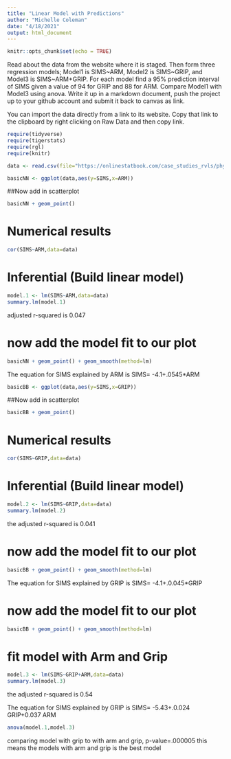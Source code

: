 ```yaml
---
title: "Linear Model with Predictions"
author: "Michelle Coleman"
date: "4/18/2021"
output: html_document
---
```


```r
knitr::opts_chunk$set(echo = TRUE)
```

Read about the data from the website where it is staged.  Then form three regression models; Model1 is SIMS~ARM, Model2 is SIMS~GRIP, and Model3 is SIMS~ARM+GRIP. For each model find a 95% prediction interval of SIMS given a value of 94  for GRIP and 88 for ARM. Compare Model1 with Model3 using anova. Write it up in a markdown document, push the project up to your github account and submit it back to canvas as link. 



You can import the data directly from a link to its website.  Copy that link to the clipboard by right clicking on Raw Data and then copy link.

```r
require(tidyverse)
require(tigerstats)
require(rgl)
require(knitr)


```

```r
data <- read.csv(file="https://onlinestatbook.com/case_studies_rvls/physical_strength/data.txt",sep="",header=TRUE)  
```


```r
basicNN <- ggplot(data,aes(y=SIMS,x=ARM))
```
##Now add in scatterplot

```r
basicNN + geom_point()
```
  

# Numerical results

```r
cor(SIMS~ARM,data=data)
```
# Inferential  (Build linear model)
  
```r
model.1 <- lm(SIMS~ARM,data=data)
summary.lm(model.1)
```

adjusted r-squared is 0.047

# now add the model fit to our plot 

```r
basicNN + geom_point() + geom_smooth(method=lm)
```


The equation for SIMS explained by ARM is
SIMS= -4.1+.0545*ARM

```r
basicBB <- ggplot(data,aes(y=SIMS,x=GRIP))
```
##Now add in scatterplot

```r
basicBB + geom_point()
```
  

# Numerical results

```r
cor(SIMS~GRIP,data=data)
```
# Inferential  (Build linear model)
  
```r
model.2 <- lm(SIMS~GRIP,data=data)
summary.lm(model.2)
```

the adjusted r-squared is 0.041

# now add the model fit to our plot 

```r
basicBB + geom_point() + geom_smooth(method=lm)
```

The equation for SIMS explained by GRIP is
SIMS= -4.1+.0.045*GRIP





# now add the model fit to our plot 

```r
basicBB + geom_point() + geom_smooth(method=lm)
```

# fit model with Arm and Grip

```r
model.3 <- lm(SIMS~GRIP+ARM,data=data)
summary.lm(model.3)
```
the adjusted r-squared is 0.54

The equation for SIMS explained by GRIP is
SIMS= -5.43+.0.024 GRIP+0.037 ARM


```r
anova(model.1,model.3)
```
comparing model with grip to with arm and grip, p-value=.000005 this means the models with arm and grip is the best model




